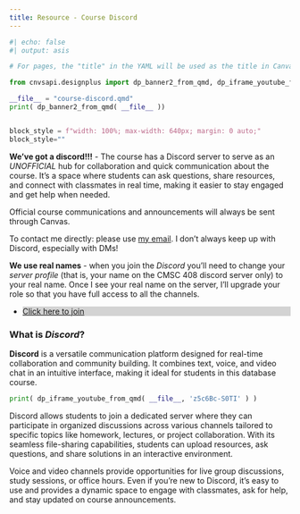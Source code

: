 ```yaml
---
title: Resource - Course Discord
---
```



```python
#| echo: false
#| output: asis

# For pages, the "title" in the YAML will be used as the title in Canvas.

from cnvsapi.designplus import dp_banner2_from_qmd, dp_iframe_youtube_from_qmd

__file__ = "course-discord.qmd"
print( dp_banner2_from_qmd( __file__ ))


block_style = f"width: 100%; max-width: 640px; margin: 0 auto;"
block_style=""

```

::: {style="`{python} block_style`"}
**We've got a discord!!!** - The course has a Discord server to serve as an *UNOFFICIAL* hub for collaboration and quick communication about the course. It’s a space where students can ask questions, share resources, and connect with classmates in real time, making it easier to stay engaged and get help when needed.

Official course communications and announcements will always be sent through Canvas.

To contact me directly: please use [my email](mailto:jdleonard@vcu.edu){target="_blank"}.  I don't always keep up with Discord, especially with DMs!

**We use real names** - when you join the *Discord* you'll need to change your *server profile* (that is, your name on the CMSC 408 discord server only) to 
your real name. Once I see your real name on the server, I'll upgrade your role so that you have full access to all the channels.

:::


::: {style="`{python} block_style`"}
<ul class="kl_large_link_grid mx-auto d-block">
<li style="background:lightgray;"><a href="https://discord.gg/gCbs3UQQ9a">Click here to join</a></li>
</ul>
:::

::: {style="`{python} block_style`"}
### What is *Discord*?

**Discord** is a versatile communication platform designed for real-time collaboration and community building. It combines text, voice, and video chat in an intuitive interface, making it ideal for students in this database course.

:::

::: {style="`{python} block_style`"}
```python
print( dp_iframe_youtube_from_qmd( __file__, 'z5c6Bc-S0TI' ) )
```
:::

::: {style="`{python} block_style`"}

Discord allows students to join a dedicated server where they can participate in organized discussions across various channels tailored to specific topics like homework, lectures, or project collaboration. With its seamless file-sharing capabilities, students can upload resources, ask questions, and share solutions in an interactive environment.

Voice and video channels provide opportunities for live group discussions, study sessions, or office hours. Even if you’re new to Discord, it’s easy to use and provides a dynamic space to engage with classmates, ask for help, and stay updated on course announcements.
:::
